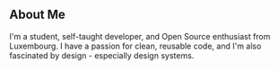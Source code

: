 ## About Me

I'm a student, self-taught developer, and Open Source enthusiast from Luxembourg. I have a passion for clean, reusable code, and I'm also fascinated by design - especially design systems.
